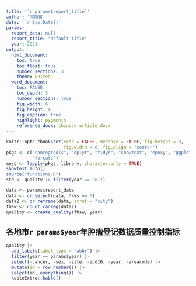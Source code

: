 ```yaml
---
title: '`r params$report_title`'
author: '河南省'
date: '`r Sys.Date()`'
params:
  report_data: null
  report_title: "default title"
  year: 2021
output:
  html_document:
    toc: true
    toc_float: true
    number_sections: 3
    theme: united
  word_document:
    toc: FALSE
    toc_depth: 3
    number_sections: true
    fig_width: 6
    fig_height: 4
    fig_caption: true
    highlight: pygments
    reference_docx: chinese-article.docx
---
```


```r
knitr::opts_chunk$set(echo = FALSE, message = FALSE, fig.height = 8,
                      fig.width = 8, fig.align = "center")
pkgs <- c("canregtools", "dplyr", "tidyr", "showtext", "epoxy", "ggplot2",
          "forcats")
mess <- lapply(pkgs, library, character.only = TRUE)
showtext_auto()
source("functions.R")
std <- quality |> filter(year == 2017)
```

```r
data <- params$report_data
data <- cr_select(data, !rks == 0)
data2 <- cr_reframe(data, strat = "city")
fbsw <- count_canreg(data2)
quality <- create_quality(fbsw, year)
```

## 各地市`r params$year`年肿瘤登记数据质量控制指标

```r
quality |>
  add_labels(label_type = "abbr") |>
  filter(year == params$year) |>
  select(-cancer, -sex, -site, -icd10, -year, -areacode) |>
  mutate(id = row_number()) |>
  select(id, everything()) |>
  kableExtra::kable()
```



